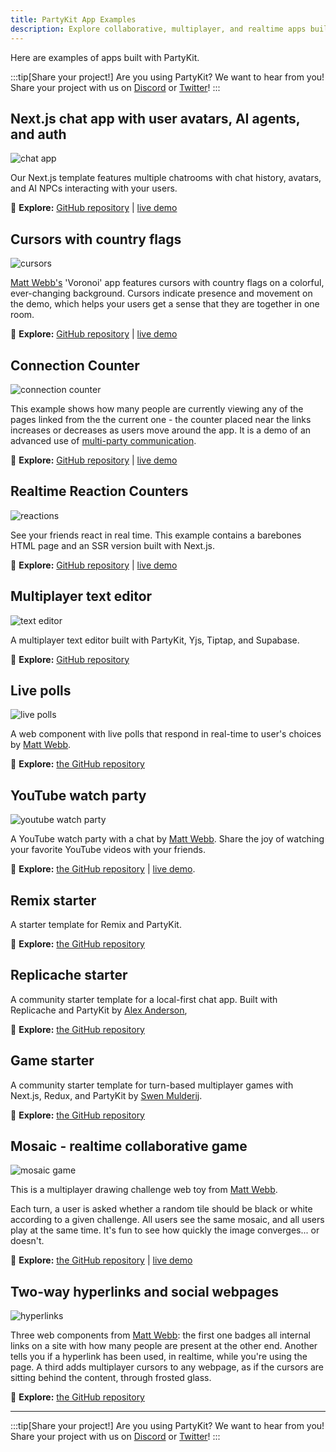 ```yaml
---
title: PartyKit App Examples
description: Explore collaborative, multiplayer, and realtime apps built with PartyKit
---
```



Here are examples of apps built with PartyKit.

:::tip[Share your project!]
Are you using PartyKit? We want to hear from you! Share your project with us on [Discord](https://discord.gg/KDZb7J4uxJ) or [Twitter](https://twitter.com/partykit_io)!
:::

## Next.js chat app with user avatars, AI agents, and auth

![chat app](../../../assets/chat-app.png)

Our Next.js template features multiple chatrooms with chat history, avatars, and AI NPCs interacting with your users.

🎈 **Explore:** [GitHub repository](https://github.com/partykit/partykit-nextjs-chat-template) | [live demo](https://partykit-nextjs-chat-template.vercel.app/)

## Cursors with country flags

![cursors](../../../assets/voronoi.png)

[Matt Webb's](https://twitter.com/genmon) 'Voronoi' app features cursors with country flags on a colorful, ever-changing background. Cursors indicate presence and movement on the demo, which helps your users get a sense that they are together in one room.

🎈 **Explore:** [GitHub repository](https://github.com/partykit/sketch-voronoi) | [live demo](https://multicursor-sketch.vercel.app/)

## Connection Counter

![connection counter](../../../assets/connection-counter.gif)

This example shows how many people are currently viewing any of the pages linked from the the current one - the counter placed near the links increases or decreases as users move around the app. It is a demo of an advanced use of [multi-party communication](https://docs.partykit.io/guides/using-multiple-parties-per-project/).

🎈 **Explore:** [GitHub repository](https://github.com/partykit/example-link-counter) | [live demo](https://connection-counter.jevakallio.partykit.dev/pages/a)

## Realtime Reaction Counters

![reactions](../../../assets/reactions.gif)

See your friends react in real time. This example contains a barebones HTML page and an SSR version built with Next.js.

🎈 **Explore:** [GitHub repository](https://github.com/partykit/example-reactions) | [live demo](https://example-reactions.jevakallio.partykit.dev/)


## Multiplayer text editor

![text editor](../../../assets/text-editor.gif)

A multiplayer text editor built with PartyKit, Yjs, Tiptap, and Supabase.

🎈 **Explore:** [GitHub repository](https://github.com/partykit/partykit-text-editor-example)

## Live polls

![live polls](../../../assets/poll.gif)

A web component with live polls that respond in real-time to user's choices by [Matt Webb](https://twitter.com/genmon).

🎈 **Explore:** [the GitHub repository](https://github.com/partykit/sketch-polls)

## YouTube watch party

![youtube watch party](../../../assets/youtube-watch-party.png)

A YouTube watch party with a chat by [Matt Webb](https://twitter.com/genmon). Share the joy of watching your favorite YouTube videos with your friends.

🎈 **Explore:** [the GitHub repository](https://youtube-party-seven.vercel.app/) | [live demo](https://github.com/partykit/sketch-youtube).

## Remix starter

A starter template for Remix and PartyKit.

🎈 **Explore:** [the GitHub repository](https://github.com/partykit/remix-starter)

## Replicache starter

A community starter template for a local-first chat app. Built with Replicache and PartyKit by [Alex Anderson](https://twitter.com/ralex1993),

🎈 **Explore:** [the GitHub repository](https://github.com/alexanderson1993/partykit-replicache)

## Game starter

A community starter template for turn-based multiplayer games with Next.js, Redux, and PartyKit by [Swen Mulderij](https://twitter.com/Swendude).

🎈 **Explore:** [the GitHub repository](https://github.com/Swendude/partykit-starter)

## Mosaic - realtime collaborative game

![mosaic game](../../../assets/mosaic.png)

This is a multiplayer drawing challenge web toy from [Matt Webb](https://twitter.com/genmon).

Each turn, a user is asked whether a random tile should be black or white according to a given challenge. All users see the same mosaic, and all users play at the same time. It's fun to see how quickly the image converges... or doesn't.

🎈 **Explore:** [the GitHub repository](https://github.com/partykit/sketch-mosaic) | [live demo](https://mosaic-party.vercel.app/)

## Two-way hyperlinks and social webpages

![hyperlinks](../../../assets/hyperlinks.png)

Three web components from [Matt Webb](https://twitter.com/genmon): the first one badges all internal links on a site with how many people are present at the other end. Another tells you if a hyperlink has been used, in realtime, while you're using the page. A third adds multiplayer cursors to any webpage, as if the cursors are sitting behind the content, through frosted glass.

🎈 **Explore:** [the GitHub repository](https://github.com/partykit/sketch-disco)

---

:::tip[Share your project!]
Are you using PartyKit? We want to hear from you! Share your project with us on [Discord](https://discord.gg/KDZb7J4uxJ) or [Twitter](https://twitter.com/partykit_io)!
:::

